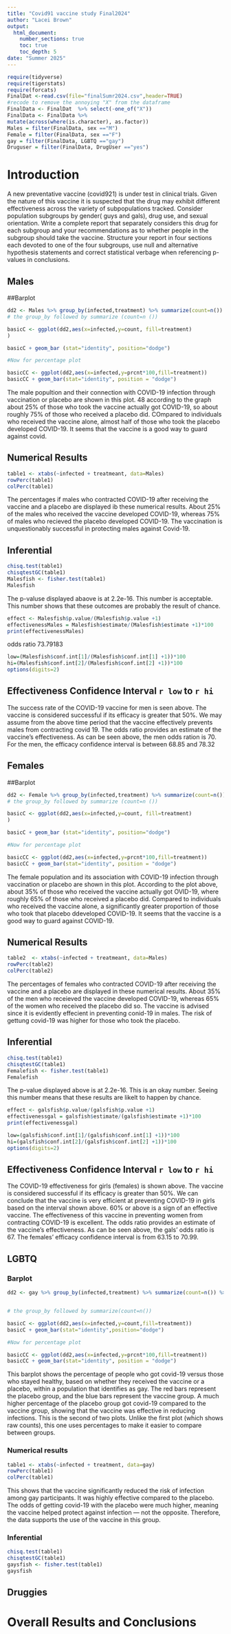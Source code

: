 ```yaml
---
title: "Covid91 vaccine study Final2024"
author: "Lacei Brown"
output: 
  html_document:
    number_sections: true
    toc: true
    toc_depth: 5
date: "Summer 2025" 
---
```


```r
require(tidyverse)
require(tigerstats)
require(forcats)
FinalDat <-read.csv(file="finalSumr2024.csv",header=TRUE)
#recode to remove the annoying "X" from the dataframe
FinalData <- FinalDat  %>% select(-one_of("X"))
FinalData <- FinalData %>%
mutate(across(where(is.character), as.factor))
Males = filter(FinalData, sex =="M")
Female = filter(FinalData, sex =="F")
gay = filter(FinalData, LGBTQ =="gay")
Druguser = filter(FinalData, DrugUser =="yes")
```

# Introduction

A new  preventative vaccine (covid921) is under test in clinical trials. Given the nature of this vaccine it is suspected that the drug may exhibit different effectiveness across the variety of subpopulations tracked. Consider population subgroups by gender( guys and gals), drug use, and sexual orientation. Write a complete report that separately considers this drug for each subgroup and your recommendations as to whether people in the subgroup should take the vaccine. Structure your report in four sections each devoted to one of the four subgroups, use null and alternative hypothesis statements and correct statistical verbage when referencing p-values in conclusions.

## Males

##Barplot
```r
dd2 <- Males %>% group_by(infected,treatment) %>% summarize(count=n()) %>% mutate(prcnt=count/ sum(count))
# the group_by followed by summarize (count=n ())

basicC <- ggplot(dd2,aes(x=infected,y=count, fill=treatment)
)

basicC + geom_bar (stat="identity", position="dodge")

#Now for percentage plot

basicCC <- ggplot(dd2,aes(x=infected,y=prcnt*100,fill=treatment))
basicCC + geom_bar(stat="identity", position = "dodge")
```

The male popultion and their connection with COVID-19 infection through vaccination or placebo are shown in this plot. 48 according to the graph about 25% of those who took the vaccine actually got COVID-19, so about roughly 75% of those who received a placebo did. COmpared to individuals who received the vaccine alone, almost half of those who took the placebo developed COVID-19. It seems that the vaccine is a good way to guard against covid.

## Numerical Results

```r
table1 <- xtabs(~infected + treatmeant, data=Males)
rowPerc(table1)
colPerc(table1)
```


The percentages if males who contracted COVID-19 after receiving the vaccine and a placebo are displayed ib these numerical results. About 25% of the males who received the vaccine developed COVID-19, whereas 75% of males who recieved the placebo developed COVID-19. The vaccination is unquestionably successful in protecting males against Covid-19.

## Inferential

```r
chisq.test(table1)
chisqtestGC(table1)
Malesfish <- fisher.test(table1)
Malesfish
```

The p-valuse displayed abaove is at 2.2e-16. This number is acceptable. This number shows that these outcomes are probably the result of chance.


```r
effect <- Malesfish$p.value/(Malesfish$p.value +1)
effectivenessMales = Malesfish$estimate/(Malesfish$estimate +1)*100
print(effectivenessMales)
```

odds ratio 73.79183

```r
low=(Malesfish$conf.int[1]/(Malesfish$conf.int[1] +1))*100
hi=(Malesfish$conf.int[2]/(Malesfish$conf.int[2] +1))*100
options(digits=2)
```

## Effectiveness Confidence Interval `r low`  to `r hi`

The success rate of the COVID-19 vaccine for men is seen above. The vaccine is considered successful if its efficacy is greater that 50%. We may assume from the above time period that the vaccine effectively prevents males from contracting covid 19. The odds ratio provides an estimate of the vaccine's effectiveness. As can be seen above, the men odds ration is 70. For the men, the efficacy confidence interval is between 68.85 and 78.32


## Females

##Barplot

```r
dd2 <- Female %>% group_by(infected,treatment) %>% summarize(count=n()) %>% mutate(prcnt=count/ sum(count))
# the group_by followed by summarize (count=n ())

basicC <- ggplot(dd2,aes(x=infected,y=count, fill=treatment)
)

basicC + geom_bar (stat="identity", position="dodge")

#Now for percentage plot

basicCC <- ggplot(dd2,aes(x=infected,y=prcnt*100,fill=treatment))
basicCC + geom_bar(stat="identity", position = "dodge")
```

The female population and its association with COVID-19 infection through vaccination or placebo are shown in this plot. According to the plot above, about 35% of those who received the vaccine actually got OVID-19, where roughly 65% of those who received a placebo did. Compared to individuals who received the vaccine alone, a significantly greater proportion of those who took that placebo ddeveloped COVID-19. It seems that the vaccine is a good way to guard against COVID-19.

## Numerical Results

```r
table2  <- xtabs(~infected + treatmeant, data=Males)
rowPerc(table2)
colPerc(table2)
```

The percentages of females who contracted COVID-19 after receiving the vaccine and a placebo are displayed in these numerical results. About 35% of the men who receieved the vaccine developed COVID-19, whereas 65% of the women who received the placebo did so. The vaccine is advised since it is evidently effecient in preventing conid-19 in males. The risk of gettung covid-19 was higher for those who took the placebo.

## Inferential

```r
chisq.test(table1)
chisqtestGC(table1)
Femalefish <- fisher.test(table1)
Femalefish
```  

The p-value displayed above is at 2.2e-16. This is an okay number. Seeing this number means that these results are likelt to happen by chance.

```r
effect <- galsfish$p.value/(galsfish$p.value +1)
effectivenessgal = galsfish$estimate/(galsfish$estimate +1)*100
print(effectivenessgal)
```

```r
low=(galsfish$conf.int[1]/(galsfish$conf.int[1] +1))*100
hi=(galsfish$conf.int[2]/(galsfish$conf.int[2] +1))*100
options(digits=2)
```

## Effectiveness Confidence Interval `r low`  to `r hi`

The COVID-19 effectiveness for girls (females) is shown above. The vaccine is considered successful if its efficacy is greater than 50%. We can conclude that the vaccine is very efficient at preventing COVID-19 in girls based on the interval shown above. 60% or above is a sign of an effective vaccine. The effectiveness of this vaccine in preventing women from contracting COVID-19 is excellent. The odds ratio provides an estimate of the vaccine's effectiveness. As can be seen above, the gals' odds ratio is 67. The females' efficacy confidence interval is from 63.15 to 70.99.

## LGBTQ

### Barplot

```r
dd2 <- gay %>% group_by(infected,treatment) %>% summarize(count=n()) %>% mutate(prcnt=count/sum(count))


# the group_by followed by summarize(count=n())

basicC <- ggplot(dd2,aes(x=infected,y=count,fill=treatment))
basicC + geom_bar(stat="identity",position="dodge")

#Now for percentage plot

basicCC <- ggplot(dd2,aes(x=infected,y=prcnt*100,fill=treatment)) 
basicCC + geom_bar(stat="identity", position = "dodge")
```

This barplot shows the percentage of people who got covid-19 versus those who stayed healthy, based on whether they received the vaccine or a placebo, within a population that identifies as gay. The red bars represent the placebo group, and the blue bars represent the vaccine group. A much higher percentage of the placebo group got covid-19 compared to the vaccine group, showing that the vaccine was effective in reducing infections. This is the second of two plots. Unlike the first plot (which shows raw counts), this one uses percentages to make it easier to compare between groups.

### Numerical results

```r
table1 <- xtabs(~infected + treatment, data=gay)
rowPerc(table1)
colPerc(table1)
```

This shows that the vaccine significantly reduced the risk of infection among gay participants. It was highly effective compared to the placebo. The odds of getting covid-19 with the placebo were much higher, meaning the vaccine helped protect against infection — not the opposite. Therefore, the data supports the use of the vaccine in this group.

### Inferential 

```r
chisq.test(table1)
chisqtestGC(table1)
gaysfish <- fisher.test(table1)
gaysfish
```

## Druggies


# Overall Results and Conclusions